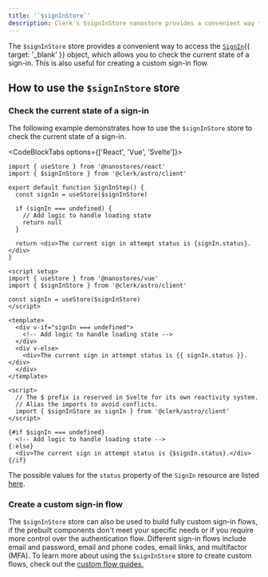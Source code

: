 ```yaml
---
title: '`$signInStore`'
description: Clerk's $signInStore nanostore provides a convenient way to access the SignIn object, which allows you to check the current state of a sign-in.
---
```


The `$signInStore` store provides a convenient way to access the [`SignIn`](/docs/references/javascript/sign-in/sign-in){{ target: '_blank' }} object, which allows you to check the current state of a sign-in. This is also useful for creating a custom sign-in flow.

## How to use the `$signInStore` store

### Check the current state of a sign-in

The following example demonstrates how to use the `$signInStore` store to check the current state of a sign-in.

<CodeBlockTabs options={['React', 'Vue', 'Svelte']}>
  ```tsx {{ filename: 'sign-in-step.tsx' }}
  import { useStore } from '@nanostores/react'
  import { $signInStore } from '@clerk/astro/client'

  export default function SignInStep() {
    const signIn = useStore($signInStore)

    if (signIn === undefined) {
      // Add logic to handle loading state
      return null
    }

    return <div>The current sign in attempt status is {signIn.status}.</div>
  }
  ```

  ```vue {{ filename: 'sign-in-step.vue' }}
  <script setup>
  import { useStore } from '@nanostores/vue'
  import { $signInStore } from '@clerk/astro/client'

  const signIn = useStore($signInStore)
  </script>

  <template>
    <div v-if="signIn === undefined">
      <!-- Add logic to handle loading state -->
    </div>
    <div v-else>
      <div>The current sign in attempt status is {{ signIn.status }}.</div>
    </div>
  </template>
  ```

  ```svelte {{ filename: 'sign-in-step.svelte' }}
  <script>
    // The $ prefix is reserved in Svelte for its own reactivity system.
    // Alias the imports to avoid conflicts.
    import { $signInStore as signIn } from '@clerk/astro/client'
  </script>

  {#if $signIn === undefined}
    <!-- Add logic to handle loading state -->
  {:else}
    <div>The current sign in attempt status is {$signIn.status}.</div>
  {/if}
  ```
</CodeBlockTabs>

The possible values for the `status` property of the `SignIn` resource are listed [here](/docs/references/javascript/sign-in/sign-in#properties).

### Create a custom sign-in flow

The `$signInStore` store can also be used to build fully custom sign-in flows, if the prebuilt components don't meet your specific needs or if you require more control over the authentication flow. Different sign-in flows include email and password, email and phone codes, email links, and multifactor (MFA). To learn more about using the `$signInStore` store to create custom flows, check out the [custom flow guides.](/docs/custom-flows/overview)
